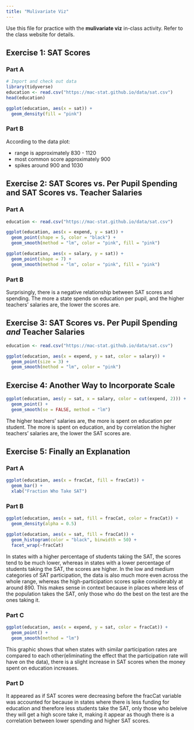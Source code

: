 ```yaml
---
title: "Mulivariate Viz"
---
```


Use this file for practice with the **mulivariate viz** in-class activity.  Refer to the class website for details.

## Exercise 1: SAT Scores
### Part A
```r
# Import and check out data
library(tidyverse)
education <- read.csv("https://mac-stat.github.io/data/sat.csv")
head(education)

ggplot(education, aes(x = sat)) + 
  geom_density(fill = "pink")
```

### Part B
According to the data plot:

- range is approximately 830 - 1120
- most common score approximately 900
- spikes around 900 and 1030

## Exercise 2: SAT Scores vs. Per Pupil Spending and SAT Scores vs. Teacher Salaries
### Part A
```r
education <- read.csv("https://mac-stat.github.io/data/sat.csv")

ggplot(education, aes(x = expend, y = sat)) + 
  geom_point(shape = 5, color = "black") + 
  geom_smooth(method = "lm", color = "pink", fill = "pink")

ggplot(education, aes(x = salary, y = sat)) + 
  geom_point(shape = 7) + 
  geom_smooth(method = "lm", color = "pink", fill = "pink")
```

### Part B
Surprisingly, there is a negative relationship between SAT scores and spending. The more a state spends on education per pupil, and the higher teachers' salaries are, the lower the scores are.

## Exercise 3: SAT Scores vs. Per Pupil Spending *and* Teacher Salaries
```r
education <- read.csv("https://mac-stat.github.io/data/sat.csv")

ggplot(education, aes(x = expend, y = sat, color = salary)) + 
  geom_point(size = 3) + 
  geom_smooth(method = "lm", color = "pink")
```

## Exercise 4: Another Way to Incorporate Scale
```r
ggplot(education, aes(y = sat, x = salary, color = cut(expend, 2))) + 
  geom_point() + 
  geom_smooth(se = FALSE, method = "lm")
```

The higher teachers' salaries are, the more is spent on education per student. The more is spent on education, and by correlation the higher teachers' salaries are, the lower the SAT scores are. 

## Exercise 5: Finally an Explanation
### Part A
```r
ggplot(education, aes(x = fracCat, fill = fracCat)) + 
  geom_bar() + 
  xlab("Fraction Who Take SAT")
```

### Part B
```r
ggplot(education, aes(x = sat, fill = fracCat, color = fracCat)) + 
  geom_density(alpha = 0.5)

ggplot(education, aes(x = sat, fill = fracCat)) +
  geom_histogram(color = "black", binwidth = 50) +
  facet_wrap(~fracCat)
```

In states with a higher percentage of students taking the SAT, the scores tend to be much lower, whereas in states with a lower percentage of students taking the SAT, the scores are higher. In the low and medium categories of SAT participation, the data is also much more even across the whole range, whereas the high-participation scores spike considerably at around 890. This makes sense in context because in places where less of the population takes the SAT, only those who do the best on the test are the ones taking it. 

### Part C
```r
ggplot(education, aes(x = expend, y = sat, color = fracCat)) +
  geom_point() + 
  geom_smooth(method = "lm")
```

This graphic shows that when states with similar participation rates are compared to each other(eliminating the effect that the participation rate will have on the data), there is a slight increase in SAT scores when the money spent on education increases.

### Part D
It appeared as if SAT scores were decreasing before the fracCat variable was accounted for because in states where there is less funding for education and therefore less students take the SAT, only those who beleive they will get a high score take it, making it appear as though there is a correlation between lower spending and higher SAT scores.
